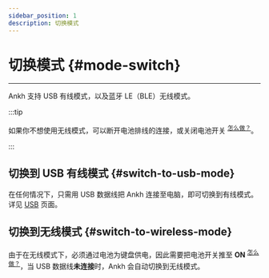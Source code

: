 ```yaml
---
sidebar_position: 1
description: 切换模式
---
```


# 切换模式 {#mode-switch}

---

Ankh 支持 USB 有线模式，以及蓝牙 LE（BLE）无线模式。

:::tip

如果你不想使用无线模式，可以断开电池排线的连接，或关闭电池开关 <sup>[<Icon icon="fa-solid fa-compass" /> 怎么做？](/docs-ankh-r2/battery/battery-switch)</sup>。

:::

## 切换到 USB 有线模式 {#switch-to-usb-mode}

在任何情况下，只需用 USB 数据线把 Ankh 连接至电脑，即可切换到有线模式。详见 [USB](/docs-ankh-r2/dual-mode/usb) 页面。

## 切换到无线模式 {#switch-to-wireless-mode}

由于在无线模式下，必须通过电池为键盘供电，因此需要把电池开关推至 **ON** <sup>[<Icon icon="fa-solid fa-compass" /> 怎么做？](/docs-ankh-r2/battery/battery-switch)</sup>，当 USB 数据线**未连接**时，Ankh 会自动切换到无线模式。